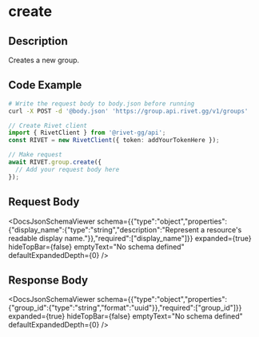 

# create

## Description

Creates a new group.


## Code Example

<CodeGroup title='Request' tag='POST' label='https://group.api.rivet.gg/v1/groups'>

```bash {{ title: 'cURL' }}
# Write the request body to body.json before running
curl -X POST -d '@body.json' 'https://group.api.rivet.gg/v1/groups'
```

```ts
// Create Rivet client
import { RivetClient } from '@rivet-gg/api';
const RIVET = new RivetClient({ token: addYourTokenHere });

// Make request
await RIVET.group.create({
  // Add your request body here
});
```

</CodeGroup>


## Request Body

<DocsJsonSchemaViewer
  schema={{"type":"object","properties":{"display_name":{"type":"string","description":"Represent a resource's readable display name."}},"required":["display_name"]}}
  expanded={true}
  hideTopBar={false}
  emptyText="No schema defined"
  defaultExpandedDepth={0}
/>


## Response Body

<DocsJsonSchemaViewer
  schema={{"type":"object","properties":{"group_id":{"type":"string","format":"uuid"}},"required":["group_id"]}}
  expanded={true}
  hideTopBar={false}
  emptyText="No schema defined"
  defaultExpandedDepth={0}
/>

